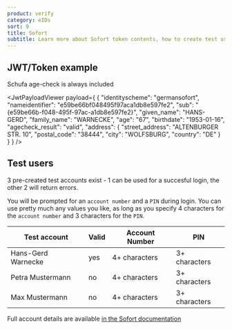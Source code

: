 ```yaml
---
product: verify
category: eIDs
sort: 9
title: Sofort
subtitle: Learn more about Sofort token contents, how to create test users and how to gain access to production.
---
```



## JWT/Token example

Schufa age-check is always included

<JwtPayloadViewer
  payload={
    {
      "identityscheme": "germansofort",
      "nameidentifier": "e59be66bf048495f97aca1db8e597fe2",
      "sub": "{e59be66b-f048-495f-97ac-a1db8e597fe2}",
      "given_name": "HANS-GERD",
      "family_name": "WARNECKE",
      "age": "67",
      "birthdate": "1953-01-16",
      "agecheck_result": "valid",
      "address": {
        "street_address": "ALTENBURGER STR. 10",
        "postal_code": "38444",
        "city": "WOLFSBURG",
        "country": "DE"
      }
    }
  }
/>

## Test users

3 pre-created test accounts exist - 1 can be used for a succesful login, the other 2 will return errors.

You will be prompted for an `account number` and a `PIN` during login. You can use pretty much any values you like, as long as you specify 4 characters for the `account number` and 3 characters for the `PIN`.

| **Test account** | **Valid** | **Account Number** | **PIN** |
| --- | --- | --- | --- |
| Hans-Gerd Warnecke | yes | 4+ characters | 3+ characters |
| Petra Mustermann | no | 4+ characters | 3+ characters |
| Max Mustermann | no | 4+ characters | 3+ characters |

Full account details are available [in the Sofort documentation](https://integration.sofort.com/integrationCenter-eng-DE/content/view/full/2867/#h5)